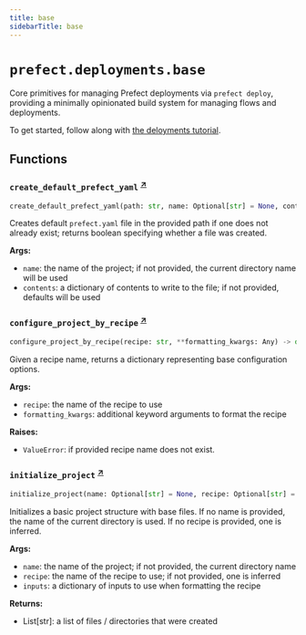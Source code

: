```yaml
---
title: base
sidebarTitle: base
---
```


# `prefect.deployments.base`



Core primitives for managing Prefect deployments via `prefect deploy`, providing a minimally opinionated
build system for managing flows and deployments.

To get started, follow along with [the deloyments tutorial](/tutorials/deployments/).


## Functions

### `create_default_prefect_yaml` <sup><a href="https://github.com/prefecthq/prefect/blob/main/src/prefect/deployments/base.py#L26" target="_blank">↗</a></sup>

```python
create_default_prefect_yaml(path: str, name: Optional[str] = None, contents: Optional[Dict[str, Any]] = None) -> bool
```


Creates default `prefect.yaml` file in the provided path if one does not already exist;
returns boolean specifying whether a file was created.

**Args:**
- `name`: the name of the project; if not provided, the current directory name
will be used
- `contents`: a dictionary of contents to write to the file; if not provided,
defaults will be used


### `configure_project_by_recipe` <sup><a href="https://github.com/prefecthq/prefect/blob/main/src/prefect/deployments/base.py#L117" target="_blank">↗</a></sup>

```python
configure_project_by_recipe(recipe: str, **formatting_kwargs: Any) -> dict[str, Any] | type[NotSet]
```


Given a recipe name, returns a dictionary representing base configuration options.

**Args:**
- `recipe`: the name of the recipe to use
- `formatting_kwargs`: additional keyword arguments to format the recipe

**Raises:**
- `ValueError`: if provided recipe name does not exist.


### `initialize_project` <sup><a href="https://github.com/prefecthq/prefect/blob/main/src/prefect/deployments/base.py#L146" target="_blank">↗</a></sup>

```python
initialize_project(name: Optional[str] = None, recipe: Optional[str] = None, inputs: Optional[Dict[str, Any]] = None) -> List[str]
```


Initializes a basic project structure with base files.  If no name is provided, the name
of the current directory is used.  If no recipe is provided, one is inferred.

**Args:**
- `name`: the name of the project; if not provided, the current directory name
- `recipe`: the name of the recipe to use; if not provided, one is inferred
- `inputs`: a dictionary of inputs to use when formatting the recipe

**Returns:**
- List[str]: a list of files / directories that were created

